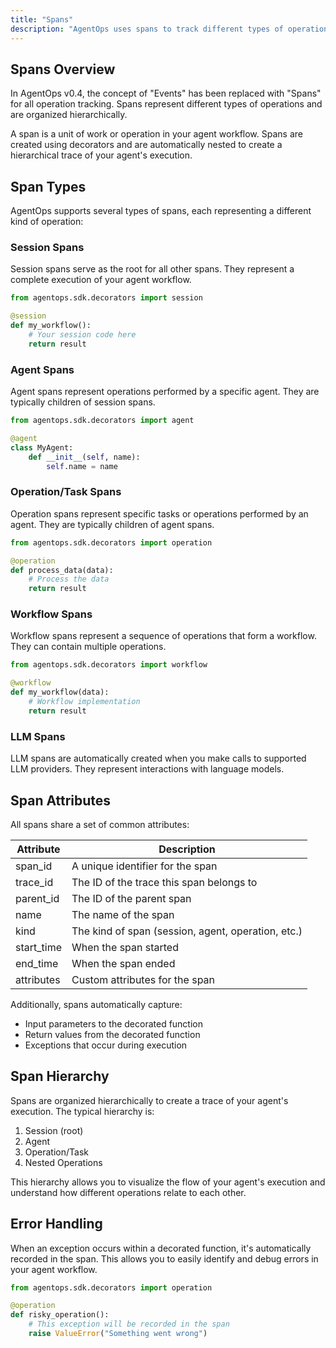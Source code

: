 ```yaml
---
title: "Spans"
description: "AgentOps uses spans to track different types of operations in your agent workflows."
---
```


## Spans Overview

In AgentOps v0.4, the concept of "Events" has been replaced with "Spans" for all operation tracking. Spans represent different types of operations and are organized hierarchically.

A span is a unit of work or operation in your agent workflow. Spans are created using decorators and are automatically nested to create a hierarchical trace of your agent's execution.

## Span Types

AgentOps supports several types of spans, each representing a different kind of operation:

### Session Spans

Session spans serve as the root for all other spans. They represent a complete execution of your agent workflow.

```python
from agentops.sdk.decorators import session

@session
def my_workflow():
    # Your session code here
    return result
```

### Agent Spans

Agent spans represent operations performed by a specific agent. They are typically children of session spans.

```python
from agentops.sdk.decorators import agent

@agent
class MyAgent:
    def __init__(self, name):
        self.name = name
```

### Operation/Task Spans

Operation spans represent specific tasks or operations performed by an agent. They are typically children of agent spans.

```python
from agentops.sdk.decorators import operation

@operation
def process_data(data):
    # Process the data
    return result
```

### Workflow Spans

Workflow spans represent a sequence of operations that form a workflow. They can contain multiple operations.

```python
from agentops.sdk.decorators import workflow

@workflow
def my_workflow(data):
    # Workflow implementation
    return result
```

### LLM Spans

LLM spans are automatically created when you make calls to supported LLM providers. They represent interactions with language models.

## Span Attributes

All spans share a set of common attributes:

| Attribute | Description |
|-----------|-------------|
| span_id | A unique identifier for the span |
| trace_id | The ID of the trace this span belongs to |
| parent_id | The ID of the parent span |
| name | The name of the span |
| kind | The kind of span (session, agent, operation, etc.) |
| start_time | When the span started |
| end_time | When the span ended |
| attributes | Custom attributes for the span |

Additionally, spans automatically capture:

- Input parameters to the decorated function
- Return values from the decorated function
- Exceptions that occur during execution

## Span Hierarchy

Spans are organized hierarchically to create a trace of your agent's execution. The typical hierarchy is:

1. Session (root)
2. Agent
3. Operation/Task
4. Nested Operations

This hierarchy allows you to visualize the flow of your agent's execution and understand how different operations relate to each other.

## Error Handling

When an exception occurs within a decorated function, it's automatically recorded in the span. This allows you to easily identify and debug errors in your agent workflow.

```python
from agentops.sdk.decorators import operation

@operation
def risky_operation():
    # This exception will be recorded in the span
    raise ValueError("Something went wrong")
```

<script type="module" src="/scripts/github_stars.js"></script>
<script type="module" src="/scripts/adjust_api_dynamically.js"></script>